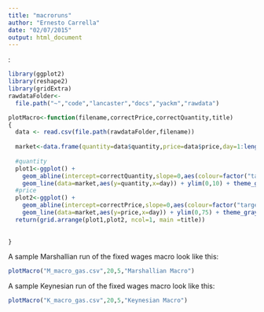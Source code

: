 ```yaml
---
title: "macroruns"
author: "Ernesto Carrella"
date: "02/07/2015"
output: html_document
---
```

:

```r
library(ggplot2)
library(reshape2)
library(gridExtra)
rawdataFolder<-
  file.path("~","code","lancaster","docs","yackm","rawdata")

plotMacro<-function(filename,correctPrice,correctQuantity,title)
{
  data <- read.csv(file.path(rawdataFolder,filename))
  
  market<-data.frame(quantity=data$quantity,price=data$price,day=1:length(data$quantity))
  
  #quantity
  plot1<-ggplot() + 
    geom_abline(intercept=correctQuantity,slope=0,aes(colour=factor("target")),size=1,alpha=0.5) +
    geom_line(data=market,aes(y=quantity,x=day)) + ylim(0,10) + theme_gray(20)
  #price
  plot2<-ggplot() + 
    geom_abline(intercept=correctPrice,slope=0,aes(colour=factor("target")),size=1,alpha=0.5) +
    geom_line(data=market,aes(y=price,x=day)) + ylim(0,75) + theme_gray(20)
  return(grid.arrange(plot1,plot2, ncol=1, main =title))
  
  
}
```

A sample Marshallian run of the fixed wages macro look like this:

```r
plotMacro("M_macro_gas.csv",20,5,"Marshallian Macro")
```

A sample Keynesian run of the fixed wages macro look like this:

```r
plotMacro("K_macro_gas.csv",20,5,"Keynesian Macro")
```


